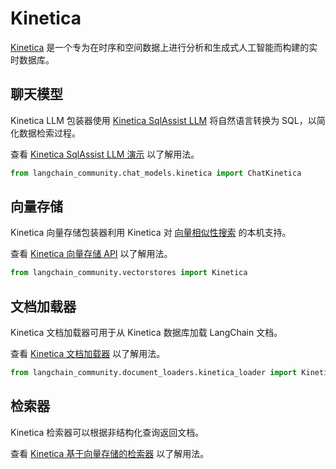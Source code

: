 # Kinetica

[Kinetica](https://www.kinetica.com/) 是一个专为在时序和空间数据上进行分析和生成式人工智能而构建的实时数据库。

## 聊天模型

Kinetica LLM 包装器使用 [Kinetica SqlAssist LLM](https://docs.kinetica.com/7.2/sql-gpt/concepts/) 将自然语言转换为 SQL，以简化数据检索过程。

查看 [Kinetica SqlAssist LLM 演示](/docs/integrations/chat/kinetica) 以了解用法。

```python
from langchain_community.chat_models.kinetica import ChatKinetica
```

## 向量存储

Kinetica 向量存储包装器利用 Kinetica 对 [向量相似性搜索](https://docs.kinetica.com/7.2/vector_search/) 的本机支持。

查看 [Kinetica 向量存储 API](/docs/integrations/vectorstores/kinetica) 以了解用法。

```python
from langchain_community.vectorstores import Kinetica
```

## 文档加载器

Kinetica 文档加载器可用于从 Kinetica 数据库加载 LangChain 文档。

查看 [Kinetica 文档加载器](/docs/integrations/document_loaders/kinetica) 以了解用法。

```python
from langchain_community.document_loaders.kinetica_loader import KineticaLoader
```

## 检索器

Kinetica 检索器可以根据非结构化查询返回文档。

查看 [Kinetica 基于向量存储的检索器](/docs/integrations/retrievers/kinetica) 以了解用法。